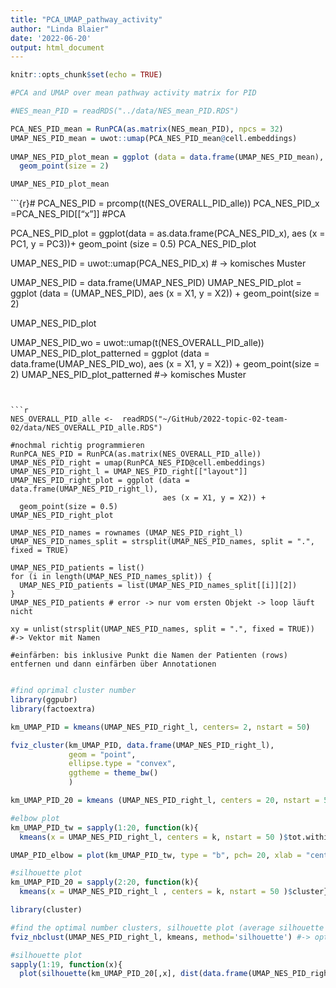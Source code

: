 ```yaml
---
title: "PCA_UMAP_pathway_activity"
author: "Linda Blaier"
date: '2022-06-20'
output: html_document
---
```


```r
knitr::opts_chunk$set(echo = TRUE)
```
```r
#PCA and UMAP over mean pathway activity matrix for PID 

#NES_mean_PID = readRDS("../data/NES_mean_PID.RDS")

PCA_NES_PID_mean = RunPCA(as.matrix(NES_mean_PID), npcs = 32)
UMAP_NES_PID_mean = uwot::umap(PCA_NES_PID_mean@cell.embeddings)
                               
UMAP_NES_PID_plot_mean = ggplot (data = data.frame(UMAP_NES_PID_mean), aes (x = X1, y = X2, color = cancer_names)) + 
  geom_point(size = 2)

UMAP_NES_PID_plot_mean

```
```{r}#
PCA_NES_PID = prcomp(t(NES_OVERALL_PID_alle))
PCA_NES_PID_x =PCA_NES_PID[["x"]] #PCA

PCA_NES_PID_plot = ggplot(data = as.data.frame(PCA_NES_PID_x), aes (x = PC1, y = PC3))+
  geom_point (size = 0.5)
PCA_NES_PID_plot

UMAP_NES_PID = uwot::umap(PCA_NES_PID_x) # -> komisches Muster

UMAP_NES_PID = data.frame(UMAP_NES_PID)
UMAP_NES_PID_plot = ggplot (data = (UMAP_NES_PID), aes (x = X1, y = X2)) + geom_point(size = 2)

UMAP_NES_PID_plot

UMAP_NES_PID_wo = uwot::umap(t(NES_OVERALL_PID_alle))
UMAP_NES_PID_plot_patterned = ggplot (data = data.frame(UMAP_NES_PID_wo), aes (x = X1, y = X2)) + 
  geom_point(size = 2)
UMAP_NES_PID_plot_patterned #-> komisches Muster
```


```r
NES_OVERALL_PID_alle <-  readRDS("~/GitHub/2022-topic-02-team-02/data/NES_OVERALL_PID_alle.RDS")

#nochmal richtig programmieren
RunPCA_NES_PID = RunPCA(as.matrix(NES_OVERALL_PID_alle))
UMAP_NES_PID_right = umap(RunPCA_NES_PID@cell.embeddings)
UMAP_NES_PID_right_l = UMAP_NES_PID_right[["layout"]]
UMAP_NES_PID_right_plot = ggplot (data = data.frame(UMAP_NES_PID_right_l), 
                                  aes (x = X1, y = X2)) +
  geom_point(size = 0.5)
UMAP_NES_PID_right_plot

UMAP_NES_PID_names = rownames (UMAP_NES_PID_right_l)
UMAP_NES_PID_names_split = strsplit(UMAP_NES_PID_names, split = ".", fixed = TRUE)

UMAP_NES_PID_patients = list()
for (i in length(UMAP_NES_PID_names_split)) {
  UMAP_NES_PID_patients = list(UMAP_NES_PID_names_split[[i]][2])
}
UMAP_NES_PID_patients # error -> nur vom ersten Objekt -> loop läuft nicht 

xy = unlist(strsplit(UMAP_NES_PID_names, split = ".", fixed = TRUE)) #-> Vektor mit Namen

#einfärben: bis inklusive Punkt die Namen der Patienten (rows) entfernen und dann einfärben über Annotationen


```

```r
#find oprimal cluster number
library(ggpubr)
library(factoextra)

km_UMAP_PID = kmeans(UMAP_NES_PID_right_l, centers= 2, nstart = 50)

fviz_cluster(km_UMAP_PID, data.frame(UMAP_NES_PID_right_l),
             geom = "point",
             ellipse.type = "convex", 
             ggtheme = theme_bw()
             )

km_UMAP_PID_20 = kmeans (UMAP_NES_PID_right_l, centers = 20, nstart = 50)

#elbow plot
km_UMAP_PID_tw = sapply(1:20, function(k){
  kmeans(x = UMAP_NES_PID_right_l, centers = k, nstart = 50 )$tot.withinss})

UMAP_PID_elbow = plot(km_UMAP_PID_tw, type = "b", pch= 20, xlab = "centers", ylab = "Total within-clusters sum of squares")

#silhouette plot
km_UMAP_PID_20 = sapply(2:20, function(k){
  kmeans(x = UMAP_NES_PID_right_l , centers = k, nstart = 50 )$cluster})

library(cluster)

#find the optimal number clusters, silhouette plot (average silhouette width)
fviz_nbclust(UMAP_NES_PID_right_l, kmeans, method='silhouette') #-> opt. cluster = 2

#silhouette plot
sapply(1:19, function(x){
  plot(silhouette(km_UMAP_PID_20[,x], dist(data.frame(UMAP_NES_PID_right_l)), main ="Silhouette plot")}) #kp wieso das nicht klappt...
```

